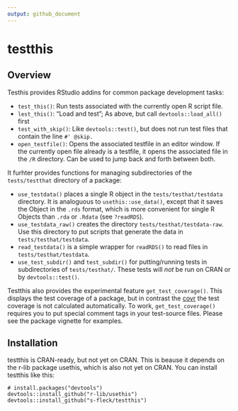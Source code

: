 ```yaml
---
output: github_document
---
```


# testthis

## Overview

Testhis provides RStudio addins for common package development tasks:

* `test_this()`: Run tests associated with the currently open R script file.
* `lest_this()`: "Load and test"; As above, but call `devtools::load_all()` first
* `test_with_skip()`: Like `devtools::test()`, but does not run test files that
  contain the line `#' @skip.`
* `open_testfile()`: Opens the associated testfile in an editor window. If the 
  currently open file already is a testfile, it opens the associated file in
  the `/R` directory. Can be used to jump back and forth between both.


It furhter provides functions for managing subdirectories of the 
`tests/testthat` directory of a package:

* `use_testdata()` places a single R object in the `tests/testhat/testdata` 
  directory. It is analoguous to `usethis::use_data()`, except that it saves the
  Object in the `.rds` format, which is more convenient for single R Objects
  than `.rda` or `.Rdata` (see `?readRDS`). 
* `use_testdata_raw()` creates the directory `tests/testhat/testdata-raw`. Use
  this directory to put scripts that generate the data in 
  `tests/testhat/testdata`. 
* `read_testdata()` is a simple wrapper for `readRDS()` to read files
  in `tests/testhat/testdata`. 
* `use_test_subdir()` and `test_subdir()` for putting/running tests in 
  subdirectories of `tests/testhat/`. These tests will *not* be run on CRAN or
  by `devtools::test()`.

Testthis also provides the experimental feature `get_test_coverage()`. This
displays the test coverage of a package, but in contrast the 
[covr](https://github.com/r-lib/covr) the test coverage is not calculated 
automatically. To work, `get_test_coverage()` requires you to put special
comment tags in your test-source files. Please see the package vignette
for examples.


## Installation

testthis is CRAN-ready, but not yet on CRAN. This is beause it depends on the
r-lib package usethis, which is also not yet on CRAN. You can install testthis
like this:


```
# install.packages("devtools")
devtools::install_github("r-lib/usethis")
devtools::install_github("s-fleck/testthis")
```
